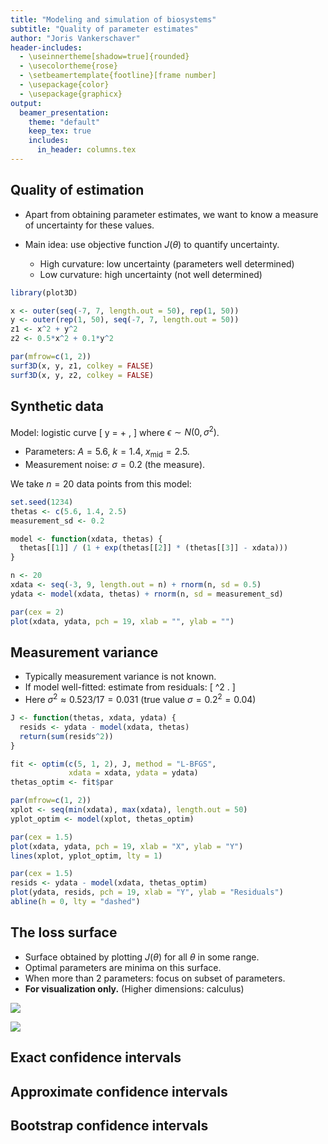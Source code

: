 ```yaml
---
title: "Modeling and simulation of biosystems"
subtitle: "Quality of parameter estimates"
author: "Joris Vankerschaver"
header-includes:
  - \useinnertheme[shadow=true]{rounded}
  - \usecolortheme{rose}
  - \setbeamertemplate{footline}[frame number]
  - \usepackage{color}
  - \usepackage{graphicx}
output: 
  beamer_presentation:
    theme: "default"
    keep_tex: true
    includes:
      in_header: columns.tex
---
```


## Quality of estimation

- Apart from obtaining parameter estimates, we want to know a measure of uncertainty for these values.

- Main idea: use objective function $J(\theta)$ to quantify uncertainty.
  - High curvature: low uncertainty (parameters well determined)
  - Low curvature: high uncertainty (not well determined)

```r
library(plot3D)

x <- outer(seq(-7, 7, length.out = 50), rep(1, 50))
y <- outer(rep(1, 50), seq(-7, 7, length.out = 50))
z1 <- x^2 + y^2
z2 <- 0.5*x^2 + 0.1*y^2

par(mfrow=c(1, 2))
surf3D(x, y, z1, colkey = FALSE)
surf3D(x, y, z2, colkey = FALSE)

```

## Synthetic data

Model: logistic curve
\[
  y = \frac{A}{1 + \exp(k(x_\text{mid} - x))} + \epsilon,
\]
where $\epsilon \sim N(0, \sigma^2)$. 

- Parameters: $A = 5.6$, $k = 1.4$, $x_\text{mid} = 2.5$.
- Measurement noise: $\sigma = 0.2$ (the measure).

We take $n = 20$ data points from this model:

```r
set.seed(1234)
thetas <- c(5.6, 1.4, 2.5)
measurement_sd <- 0.2

model <- function(xdata, thetas) {
  thetas[[1]] / (1 + exp(thetas[[2]] * (thetas[[3]] - xdata)))
}

n <- 20
xdata <- seq(-3, 9, length.out = n) + rnorm(n, sd = 0.5)
ydata <- model(xdata, thetas) + rnorm(n, sd = measurement_sd)

par(cex = 2)
plot(xdata, ydata, pch = 19, xlab = "", ylab = "")

```



## Measurement variance

- Typically measurement variance is not known.
- If model well-fitted: estimate from residuals:
\[
  \sigma^2 \approx \frac{J(\theta_\text{best})}{N - p}.
\]
- Here $\sigma^2 \approx 0.523/17 = 0.031$ (true value $\sigma = 0.2^2 = 0.04$)

\vspace*{0.5cm}
```r
J <- function(thetas, xdata, ydata) {
  resids <- ydata - model(xdata, thetas)
  return(sum(resids^2))
}

fit <- optim(c(5, 1, 2), J, method = "L-BFGS",
             xdata = xdata, ydata = ydata)
thetas_optim <- fit$par

par(mfrow=c(1, 2))
xplot <- seq(min(xdata), max(xdata), length.out = 50)
yplot_optim <- model(xplot, thetas_optim)

par(cex = 1.5)
plot(xdata, ydata, pch = 19, xlab = "X", ylab = "Y")
lines(xplot, yplot_optim, lty = 1)

par(cex = 1.5)
resids <- ydata - model(xdata, thetas_optim)
plot(ydata, resids, pch = 19, xlab = "Y", ylab = "Residuals")
abline(h = 0, lty = "dashed")
```

## The loss surface

- Surface obtained by plotting $J(\theta)$ for all $\theta$ in some range.
- Optimal parameters are minima on this surface.
- When more than 2 parameters: focus on subset of parameters.
- **For visualization only.** (Higher dimensions: calculus)

:::::: {.cols data-latex=""}
::: {.col data-latex="{0.48\textwidth}"}
![](./images/03a-parameter-estimation/loss-surface-3d.png)
:::

::: {.col data-latex="{0.05\textwidth}"}
\mbox{}
:::

::: {.col data-latex="{0.48\textwidth}"}
![](./images/03a-parameter-estimation/loss-surface-2d.png)
:::
::::::



## Exact confidence intervals

## Approximate confidence intervals

## Bootstrap confidence intervals